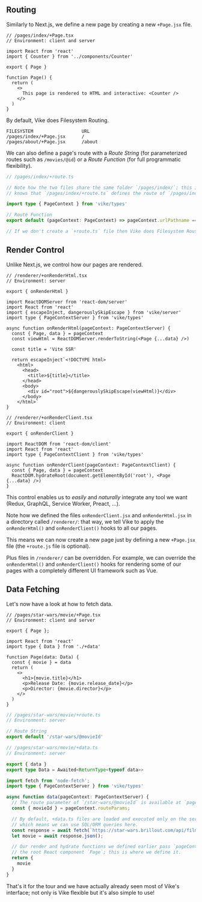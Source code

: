 ## Routing

Similarly to Next.js,
we define a new page by creating a new `+Page.jsx` file.

```tsx
// /pages/index/+Page.tsx
// Environment: client and server

import React from 'react'
import { Counter } from '../components/Counter'

export { Page }

function Page() {
  return (
    <>
      This page is rendered to HTML and interactive: <Counter />
    </>
  )
}
```

By default, Vike does Filesystem Routing.

```
FILESYSTEM                  URL
/pages/index/+Page.jsx      /
/pages/about/+Page.jsx      /about
```

We can also define a page's route with a *Route String* (for parameterized routes such as `/movies/@id`) or a *Route Function* (for full programmatic flexibility).

```ts
// /pages/index/+route.ts

// Note how the two files share the same folder `/pages/index/`; this is how Vike
// knows that `/pages/index/+route.ts` defines the route of `/pages/index/+Page.tsx`.

import type { PageContext } from 'vike/types'

// Route Function
export default (pageContext: PageContext) => pageContext.urlPathname === '/'

// If we don't create a `+route.ts` file then Vike does Filesystem Routing
```


## Render Control

Unlike Next.js, we control how our pages are rendered.

```tsx
// /renderer/+onRenderHtml.tsx
// Environment: server

export { onRenderHtml }

import ReactDOMServer from 'react-dom/server'
import React from 'react'
import { escapeInject, dangerouslySkipEscape } from 'vike/server'
import type { PageContextServer } from 'vike/types'

async function onRenderHtml(pageContext: PageContextServer) {
  const { Page, data } = pageContext
  const viewHtml = ReactDOMServer.renderToString(<Page {...data} />)

  const title = 'Vite SSR'

  return escapeInject`<!DOCTYPE html>
    <html>
      <head>
        <title>${title}</title>
      </head>
      <body>
        <div id="root">${dangerouslySkipEscape(viewHtml)}</div>
      </body>
    </html>`
}
```

```tsx
// /renderer/+onRenderClient.tsx
// Environment: client

export { onRenderClient }

import ReactDOM from 'react-dom/client'
import React from 'react'
import type { PageContextClient } from 'vike/types'

async function onRenderClient(pageContext: PageContextClient) {
  const { Page, data } = pageContext
  ReactDOM.hydrateRoot(document.getElementById('root'), <Page {...data} />)
}
```

This control enables us to *easily* and *naturally* integrate any tool we want (Redux, GraphQL, Service Worker, Preact, ...).

Note how we defined the files `onRenderClient.jsx` and `onRenderHtml.jsx` in a directory called `/renderer/`: that way, we tell Vike to apply the `onRenderHtml()` and `onRenderClient()` hooks to all our pages.

This means we can now create a new page just by defining a new `+Page.jsx` file (the `+route.js` file is optional).

Plus files in `/renderer/` can be overridden. For example, we can override the `onRenderHtml()` and `onRenderClient()` hooks for rendering some of
our pages with a completely different UI framework such as Vue.


## Data Fetching

Let's now have a look at how to fetch data.

```tsx
// /pages/star-wars/movie/+Page.tsx
// Environment: client and server

export { Page };

import React from 'react'
import type { Data } from './+data'

function Page(data: Data) {
  const { movie } = data
  return (
    <>
      <h1>{movie.title}</h1>
      <p>Release Date: {movie.release_date}</p>
      <p>Director: {movie.director}</p>
    </>
  )
}
```

```ts
// /pages/star-wars/movie/+route.ts
// Environment: server

// Route String
export default '/star-wars/@movieId'
```

```ts
// /pages/star-wars/movie/+data.ts
// Environment: server

export { data }
export type Data = Awaited<ReturnType<typeof data>>

import fetch from 'node-fetch';
import type { PageContextServer } from 'vike/types'

async function data(pageContext: PageContextServer) {
  // The route parameter of `/star-wars/@movieId` is available at `pageContext.routeParams`
  const { movieId } = pageContext.routeParams;

  // By default, +data.ts files are loaded and executed only on the server-side
  // which means we can use SQL/ORM queries here.
  const response = await fetch(`https://star-wars.brillout.com/api/films/${id}.json`)
  let movie = await response.json();

  // Our render and hydrate functions we defined earlier pass `pageContext.data` to
  // the root React component `Page`; this is where we define it.
  return {
    movie
  }
}
```

That's it for the tour and we have actually already seen most of Vike's interface;
not only is Vike flexible but it's also simple to use!
